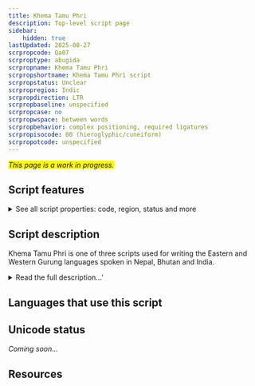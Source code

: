 ```yaml
---
title: Khema Tamu Phri
description: Top-level script page
sidebar:
    hidden: true
lastUpdated: 2025-08-27
scrpropcode: Qa07
scrproptype: abugida
scrpropname: Khema Tamu Phri
scrpropshortname: Khema Tamu Phri script
scrpropstatus: Unclear
scrpropregion: Indic
scrpropdirection: LTR
scrpropbaseline: unspecified
scrpropcase: no
scrpropwspace: between words
scrpropbehavior: complex positioning, required ligatures
scrpropisocode: 00 (hieroglyphic/cuneiform)
scrpropotcode: unspecified
---
```


<span style='background-color:yellow'>_This page is a work in progress._</span>


## Script features

<details>
<summary> See all script properties: code, region, status and more</summary>
<ScriptInfo />
</details>

## Script description

Khema Tamu Phri is one of three scripts used for writing the Eastern and Western Gurung languages spoken in Nepal, Bhutan and India.

<details>
<summary>Read the full description...'</summary>These languages are often known collectively as “Gurung”, although they are not mutually intelligible. Usually, Gurung is written in the [Devanagari](/scrlang/script-deva) script; however, in recent times, some Gurung-speaking groups have promoted the use of two other scripts, Khema Tamu Phri and [Gurung Khe Phri](/scrlang/script-Qa04).

Khema Tamu Phri is an abugida. There are twenty-nine consonant letters, each representing a syllable containing a consonant and the vowel /a/. This vowel can be changed by adding one of seven vowel signs to the consonant letter, or silenced by adding a _virama_ character. Vowels which do not follow a consonant, for example those at the start of a word, are written with one of eight independent vowel letters.

Some of the letter shapes are closely modeled on their Devanagari or Tibetan equivalents.

It is not known how widely this script is used, and it seems to be a topic of controversy with supporters and opponents among Gurung speakers.

_This script is not currently recognized by [ISO 15924](http://www.unicode.org/iso15924/), but is included in ScriptSource for research purposes. If you have any information on this script, please add the information to the site. Your contributions can be a great help in refining and expanding the ISO 15924 standard._
</details>

## Languages that use this script

<WsList script='Qa07' wsMax='5' />

## Unicode status

_Coming soon..._

## Resources

<ScriptResources detailSummary='seemore' />

